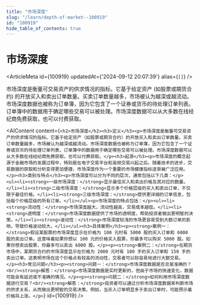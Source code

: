 ```yaml
---
title: "市场深度"
slug: "/learn/depth-of-market--100919"
id: "100919"
hide_table_of_contents: true
---
```



# 市场深度

<ArticleMeta id={100919} updatedAt={'2024-09-12 20:07:39'} alias={`[]`} />
<div className='border-solid border-b border-t-0 my-4 border-[var(--ifm-color-gray-300)]' />

市场深度是衡量可交易资产的供求情况的指标。它基于给定资产 (如股票或期货合约) 的开放买入和卖出订单数量。买卖订单数量越多，市场被认为越深或越流动。市场深度数据也被称为订单簿，因为它包含了一个证券或货币的待处理订单列表。订单簿中的数据用于确定哪些交易可以被处理。市场深度数据可以从大多数在线经纪商免费获取，也可以付费获取。

<AIContent content={`<h2>市场深度</h2><h3>定义</h3><p>市场深度是衡量可交易资产的供求情况的指标。它基于给定资产（如股票或期货合约）的开放买入和卖出订单数量。买卖订单数量越多，市场被认为越深或越流动。市场深度数据也被称为订单簿，因为它包含了一个证券或货币的待处理订单列表。订单簿中的数据用于确定哪些交易可以被处理。市场深度数据可以从大多数在线经纪商免费获取，也可以付费获取。</p><h3>起源</h3><p>市场深度的概念起源于金融市场的发展过程中，特别是在电子交易平台和高频交易兴起之后。随着技术的进步，交易数据的获取和分析变得更加便捷，市场深度作为一个重要的市场健康指标逐渐被广泛应用。</p><h3>类别与特点</h3><p>市场深度可以分为不同的层次，通常包括以下几类：</p><ul><li><strong>一级市场深度：</strong>显示最佳买入和卖出价格及其对应的数量。</li><li><strong>二级市场深度：</strong>显示多个价格层级的买入和卖出订单，不仅限于最佳价格。</li><li><strong>三级市场深度：</strong>提供更详细的订单信息，包括每个价格层级的所有订单。</li></ul><p>市场深度的特点包括：</p><ul><li><strong>流动性：</strong>市场深度越大，流动性越高，交易成本越低。</li><li><strong>透明度：</strong>市场深度数据提供了市场的透明度，帮助投资者做出更明智的决策。</li><li><strong>波动性：</strong>市场深度较浅的市场更容易受到大额订单的影响，导致价格波动较大。</li></ul><h3>具体案例</h3><p><strong>案例一：</strong>假设某股票的市场深度显示在价格为 100 元时有 5000 股的买入订单和 6000 股的卖出订单。这意味着如果你想以 100 元的价格买入股票，你最多可以购买 5000 股。如果你想卖出股票，你最多可以卖出 6000 股。</p><p><strong>案例二：</strong>在期货市场中，某期货合约的市场深度显示在价格为 2000 元时有 100 手的买入订单和 150 手的卖出订单。这表明市场在这个价格点有较高的流动性，交易者可以较容易地进行大额交易。</p><h3>常见问题</h3><p><strong>问题一：</strong>市场深度数据是否总是准确的？<br/><strong>解答：</strong>市场深度数据是实时更新的，但由于市场的快速变化，数据可能会有延迟或不准确的情况。</p><p><strong>问题二：</strong>如何利用市场深度数据进行交易？<br/><strong>解答：</strong>投资者可以通过分析市场深度数据来判断市场的供求关系，从而做出更明智的交易决策。例如，当买入订单明显多于卖出订单时，可能预示着价格将上涨。</p>`} id={100919} />
